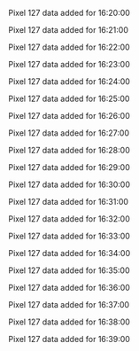 Pixel 127 data added for 16:20:00

Pixel 127 data added for 16:21:00

Pixel 127 data added for 16:22:00

Pixel 127 data added for 16:23:00

Pixel 127 data added for 16:24:00

Pixel 127 data added for 16:25:00

Pixel 127 data added for 16:26:00

Pixel 127 data added for 16:27:00

Pixel 127 data added for 16:28:00

Pixel 127 data added for 16:29:00

Pixel 127 data added for 16:30:00

Pixel 127 data added for 16:31:00

Pixel 127 data added for 16:32:00

Pixel 127 data added for 16:33:00

Pixel 127 data added for 16:34:00

Pixel 127 data added for 16:35:00

Pixel 127 data added for 16:36:00

Pixel 127 data added for 16:37:00

Pixel 127 data added for 16:38:00

Pixel 127 data added for 16:39:00

